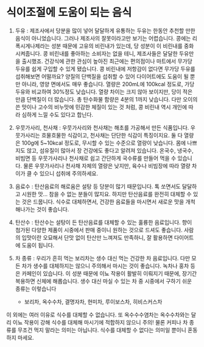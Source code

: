 # 식이조절에 도움이 되는 음식

1. 두유 : 제조사에서 당분을 많이 넣어 달달하게 유통하는 두유는 한동안 추천할 만한 음식이 아니었습니다. 그러나 제조사의 잘못이라고만 보기는 어렵습니다. 콩에는 리폭시게나제라는 성분 때문에 고유의 비린내가 있는데, 당 성분이 이 비린내를 중화시켜줍니다. 콩 비린내를 좋아하는 소비자는 없을 테니, 제조사들은 달달한 두유만을 출시했죠. 건강식에 관한 관심이 높아진 최근에는 편의점이나 마트에서 무가당 두유를 쉽게 구입할 수 있게 됐습니다. 콩 비린내에 저항감이 없다면 무가당 두유를 섭취해보면 어떨까요? 양질의 단백질을 섭취할 수 있어 다이어트에도 도움이 될 뿐만 아니라, 영양 면에서도 매우 좋습니다. 열량은 200mL에 100kcal 정도로, 가당 두유와 비교하여 30%정도 낮습니다. 열량 차이는 크지 않아 보이지만, 당이 적은 만큼 단백질이 더 많습니다. 총 탄수화물 함량은 4분의 1까지 낮습니다. 다만 오이의 쓴 맛이나 고수의 비누맛에 민감한 체질이 있는 것 처럼, 콩 비린내 역시 개인에 따라 심하게 느낄 수도 있다고 합닌다.
2. 우뭇가사리, 천사채 : 우뭇가사리와 천사채는 해초를 가공해서 만든 식품입니다. 우뭇가사리는 흐물흐물한 식감이고, 천사채는 단단한 식감이 특징이지요. 둘 다 열량은 100g에 5~10kcal 정도로, 무시할 수 있는 수준으로 열량이 낮습니다. 몸에 나쁘지도 않고, 섬유질이 많아서 장 건강에도 좋다고 알려져 있습니다. 온국수, 냉국수, 비빔면 등 우뭇가사리나 천사채로 쉽고 간단하게 국수류를 만들어 먹을 수 있습니다. 물론 우뭇가사리나 천사채 자체의 열량은 낮지만, 육수나 비빔장에 따라 열량 차이가 클 수 있으니 섭취에 주의하세요.
3. 음료수 : 탄산음료의 해로움은 설탕 등 당분이 많기 때문입니다. 톡 쏘면서도 달달하고 시원한 맛… 참을 수 없는 분들이 많지요. 하지만 탄산음료를 완전히 대체할 수 있는 것은 드뭅니다. 식수로 대체하면서, 건강한 음료들을 마시면서 새로운 맛을 개척해나가는 것이 좋습니다.
4. 탄산수 : 탄산수는 설탕이 든 탄산음료를 대체할 수 있는 훌륭한 음료입니다. 향이 첨가된 다양한 제품이 시중에서 판매 중이니 원하는 것으로 드셔도 좋습니다. 사람의 입맛이란 오묘해서 단맛 없이 탄산만 느껴져도 만족하니, 잘 활용하면 다이어트에 도움이 됩니다.
5. 차 종류 : 우리가 흔히 먹는 보리차는 생수 대신 먹는 건강한 차 음료입니다. 다만 모든 차가 생수를 대체하지는 않으니 주의해서 마시는 것이 좋습니다. 녹차나 홍차 등은 카페인이 있습니다. 이 성분 때문에 이뇨 작용이 활발히 이뤄지기 때문에, 장기간 복용하면 신체에 해롭습니다. 생수 대신 마실 수 있는 차 중 시중에서 구하기 쉬운 종류는 이렇습니다

   - 보리차, 옥수수차, 결명자차, 현미차, 루이보스차, 히비스커스차

이 외에는 여러 이유로 식수를 대체할 수 없습니다. 또 옥수수수염차는 옥수수차와는 달리 이뇨 작용이 강해 식수를 대체해 마시기에 적합하지 않으니 주의! 물론 커피나 차 종류를 무조건 먹지 말라는 의미는 아닙니다. 식수를 대체할 수 없다는 의미일 뿐이니 혼동하지 마세요.

